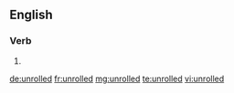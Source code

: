 ==English==

===Verb===
{{head|en}}

# {{en-past of|unroll}}

[[de:unrolled]]
[[fr:unrolled]]
[[mg:unrolled]]
[[te:unrolled]]
[[vi:unrolled]]